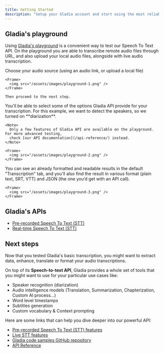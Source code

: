 ```yaml
---
title: Getting Started
description: "Setup your Gladia account and start using the most reliable state-of-the-art Speech To Text API"
---
```



<SetupAccount />

## Gladia's playground

Using [Gladia's playground](https://app.gladia.io/playground/1) is a convenient way to test our Speech To Text API. On the playground
you are able to transcribe remote audio files through URL, and also upload your local audio files, alongside with live
audio transcription.

<Steps>
  <Step title="Select your audio source">
    Choose your audio source (using an audio link, or upload a local file)

    <Frame>
      <img src="/assets/images/playground-1.png" />
    </Frame>

    Then proceed to the next step.
  </Step>

  <Step title="Select features">
    You'll be able to select <Tooltip tip="If you want to see a complete list of the features Gladia's API provide check the Features section">some of
    the options</Tooltip> Gladia API provide for your transcription.
    For this example, we want to detect the speakers, so we turned on **diarization**.

    <Note>
      Only a few features of Gladia API are available on the playground. For more advanced testing,
      check [our API documentation](/api-reference/) instead.
    </Note>

    <Frame>
      <img src="/assets/images/playground-2.png" />
    </Frame>
  </Step>

  <Step title="Transcribe">
    You can see an already formatted and readable results in the default "Transcription" tab, and you'll also find
    the result in various format (plain text, SRT, VTT) and JSON (the one you’d get with an API call).

    <Frame>
      <img src="/assets/images/playground-3.png" />
    </Frame>
  </Step>
</Steps>

## Gladia's APIs

* [Pre-recorded Speech To Text (STT)](/chapters/pre-recorded-stt/getting-started)
* [Real-time Speech To Text (STT)](/chapters/live-stt/getting-started)

## Next steps

Now that you tested Gladia's basic transcription, you might want to extract data, enhance, translate or format your audio
transcriptions.

On top of its **Speech-to-text API**, Gladia provides a whole set of tools that you might want
to use for your particular use cases like:

* Speaker recognition (diarization)
* Audio intelligence models (Translation, Summarization, Chapterization, Custom AI process...)
* Word level timestamps
* Subtitles generation
* Custom vocabulary & Context prompting

Here are some links that can help you dive deeper into our powerful API:

* [Pre-recorded Speech To Text (STT) features](/chapters/pre-recorded-stt/features)
* [Live STT features](/chapters/live-stt/features)
* [Gladia code samples GitHub repository](https://github.com/gladiaio/gladia-samples)
* [API Reference](/api-reference/)